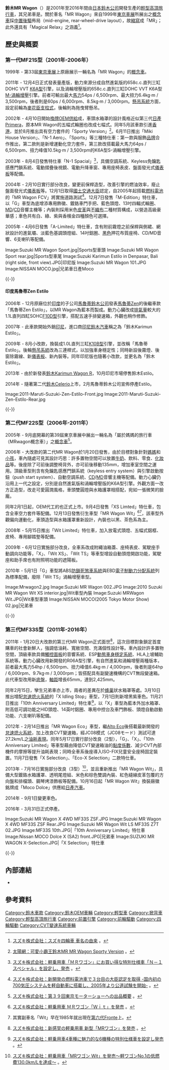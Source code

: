 '''鈴木MR Wagon'''（{{lang-ja|スズキ・MRワゴン}}）是2001年至2016年間由[[日本|日本]][[鈴木公司|鈴木公司]]開發生產的[[輕型高頂旅行車|輕型高頂旅行車]]，其兄弟車是{{link-ja|日產Moco|日産・モコ}}。關於車名「MR Wagon」來自1999年[[東京車展|東京車展]]所展出之[[概念車|概念車]]採[[中置後驅|中置後驅]]佈局（mid-engine, rear-wheel-drive layout），故[[縮寫|縮寫]]成「MR」；此外還具有「Magical Relax」之涵義<ref>{{ja}}[http://www.suzuki.co.jp/about/faq/dom4_name.html スズキ株式会社：スズキ四輪車 車名の由来] {{Wayback|url=http://www.suzuki.co.jp/about/faq/dom4_name.html |date=20201116153346 }}。</ref>。

== 歷史與概要 ==
=== 第一代MF21S型（2001年-2006年） ===
{{Infobox Automobile
|name          = 鈴木MR Wagon
|aka           = 馬魯蒂鈴木Zen Estilo/Estilo（[[印度|印度]]）<br>鈴木Karimun Estilo（[[印尼|印尼]]）
|image         = [[File:2001-2004_Suzuki_MR_Wagon.jpg|260px]]<br>[[File:Suzuki_MR_Wagon_GL_4WD_MF21S.JPG|260px]]
|manufacturer  = [[鈴木公司|鈴木汽車]]
|predecessor   = 
|successor     = 
|class         = [[輕型車|輕型車]]
|production    = 2001年-2006年
|layout        = [[前置前驅|FF]] / [[四輪驅動|4WD]]
|transmission  = 四速自動排檔
|engine        = 658c.c.直列三缸DOHC VVT [[鈴木K族引擎#K6A型|K6A型]]引擎<br>658c.c.直列三缸DOHC VVT K6A型[[渦輪增壓器|渦輪增壓]]引擎
|assembly      = 
|body_style    = 五門高頂旅行車
|wheelbase     = 2,360mm
|length        = 3,395mm
|width         = 1,475mm
|height        = 1,590mm-1,600mm
|weight        = 850kg-900kg
|ftrack        = 
|rtrack        = 
|fuel_economy  = 
|fuel_capacity = 
|related       = {{link-ja|日產Moco|日産・モコ}}
|similar       =
|designer      =
}}

1999年 - 第33屆[[東京車展|東京車展]]上原廠展示一輛名為「MR Wagon」的[[概念車|概念車]]。

2011年 - 12月4日正式發表量產版，動力來源分成自然進氣版的658c.c.直列三缸DOHC VVT [[鈴木K族引擎#K6A型|K6A型]]引擎，以及渦輪增壓版的658c.c.直列三缸DOHC VVT K6A型[[渦輪增壓器|M-渦輪增壓]]引擎。前者可輸出最大[[馬力|馬力]]54ps / 6,500rpm、最大扭力6.4kg·m / 3,500rpm，後者則是60ps / 6,000rpm、8.5kg·m / 3,000rpm。[[懸吊系統|懸吊系統]]方面，設定前輪為[[麥弗遜懸吊|麥花臣支柱式]]，後輪則為拖曳臂懸吊。

2002年 - 4月10日開始[[換牌工程|換牌OEM供給]]成{{link-ja|日產Moco|日産・モコ}}，車頭水箱罩的設計風格近似第三代[[日產Primera|日產Primera]]，原本MR Wagon的五幅式輪圈也改成七幅式。同年5月該車款引進[[香港|香港]]，並於8月推出具有空力套件的「Sporty Version」<ref>[http://the-sun.on.cc/channels/car/20020814/20020813233106_0010.html 太陽網：可愛小霸王鈴木MR MR Wagon Sporty Version] {{Wayback|url=http://the-sun.on.cc/channels/car/20020814/20020813233106_0010.html |date=20160916212753 }}。</ref>。6月11日推出「Miki House Version」、「N-1 Aero」、「Sports」等三種特仕車：第一款與服飾[[品牌|品牌]]{{link-ja|三起商行|三起商行}}合作推出，第二款則是新增運動化空力套件，第三款改搭載最大馬力64ps / 6,500rpm、扭力峰值10.5kg·m / 3,500rpm的K6A型S-渦輪增壓引擎。

2003年 - 8月4日發售特仕車「N-1 Spacial」<ref>{{ja}}[http://www.suzuki.co.jp/release/a/a030804.htm スズキ株式会社：軽乗用車「ＭＲワゴン」にお買い得な特別仕様車「Ｎ－１スペシャル」を設定し、発売] {{Wayback|url=http://www.suzuki.co.jp/release/a/a030804.htm |date=20160622071130 }}。</ref>，具備空調系統、Keyless免鑰匙感應門鎖系統、電動摺疊後視鏡、電動升降車窗、專用座椅表皮、盤面發光式[[汽車儀表|儀表板]]等配備。

2004年 - 2月10日實行部分改良，變更前保桿造型，改善引擎的燃油效率，廢止盤面發光式[[汽車儀表|儀表板]]等。12月1日取得[[國土交通大臣|國土交通大臣]]認定，自2005年起搭載[[燃料電池|燃料電池]]的「MR Wagon FCV」將實施道路測試<ref>{{ja}}[http://www.suzuki.co.jp/release/d/d041203.htm スズキ株式会社：新開発の燃料電池車で３台目の大臣認定を取得 -国内初の700気圧システムを軽自動車に搭載し、2005年より公道試験を開始-] {{Wayback|url=http://www.suzuki.co.jp/release/d/d041203.htm |date=20160305001900 }}。</ref>。12月7日發售「M-Edition」特仕車，以「G」車型為底增添專用飾徽、鍍鉻車門手把、藍色頭燈、13吋四輻式輪圈、[[MD|MD]]/[[CD|CD]]音響主機等；內裝則採用米色[[皮革|皮革]]與[[不織布|不織布]]二種材質構成，以營造高級豪華感；車色共有白、綠、紫與香檳金四種顏色可選擇。

2005年 - 4月6日發售「A-Limited」特仕車，含有附前霧燈之前保桿與側裙、網狀設計的進氣壩、淡藍色基調頭燈組、14吋鋁圈、[[黑色|黑色]]押花布質座椅、CD/MD音響、6支喇叭等配備。

<gallery>
Image:Suzuki MR Wagon Sport.jpg|Sports型車頭
Image:Suzuki MR Wagon Sport rear.jpg|Sports型車尾
Image:Suzuki Karimun Estilo in Denpasar, Bali (right side, front view).JPG|印尼版
Image:Suzuki MR Wagon 101.JPG 
Image:NISSAN MOCO.jpg|兄弟車日產Moco
</gallery>
{{-}}

==== 印度馬魯蒂Zen Estilo ====
{{Infobox Automobile
|name          = 馬魯蒂鈴木Zen Estilo
|aka           = 鈴木Karimun Estilo（[[印尼|印尼]]）
|image         = [[File:Maruti_Suzuki_-_ZEN_ESTILO_LXi_-_Kolkata_2012-02-27_9096.JPG|260px]]<br>[[File:Maruti_Suzuki_-_ZEN_ESTILO_LXi_-_Kolkata_2012-02-27_9135.JPG|260px]]
|manufacturer  = [[馬魯蒂鈴木公司|馬魯蒂鈴木公司]]
|predecessor   = [[馬魯蒂Zen|馬魯蒂Zen]]
|successor     = 
|class         = [[都市車|都市車]]
|production    = 2006年-2014年
|layout        = [[前置前驅|FF]]
|transmission  = 五速手動排檔
|engine        = 1.1L直列四缸SOHC[[鈴木F族引擎#F10D型（SOHC）|F10D型]]引擎<br>1.0L直列三缸DOHC [[鈴木K族引擎#K10B型|K10B型]]引擎
|assembly      = 
|body_style    = 五門高頂旅行車
|wheelbase     = 2,360mm
|length        = 3,395mm
|width         = 1,475mm
|height        = 1,590mm-1,600mm
|weight        = 850kg-900kg
|ftrack        = 
|rtrack        = 
|fuel_economy  = 
|fuel_capacity = 
|related       = 
|similar       =
|designer      =
}}

2006年 - 12月原廠位於[[印度|印度]]的子公司[[馬魯蒂鈴木公司|馬魯蒂鈴木公司]]發表[[馬魯蒂Zen|馬魯蒂Zen]]的後繼車款「馬魯蒂Zen Estilo」，以MR Wagon為藍本而製成。動力心臟改成[[排氣量|排氣量]]較大的1.1L直列四缸SOHC[[鈴木F族引擎#F10D型（SOHC）|F10D型]]引擎，搭配五速手排變速箱，外觀也稍作修飾。

2007年 - 此車款開始外銷[[印尼|印尼]]，進口商[[印尼鈴木汽車|印尼鈴木汽車]]稱之為「鈴木Karimun Estilo」。

2009年 - 8月小改款，換裝成1.0L直列三缸[[鈴木K族引擎#K10B型|K10B型]]引擎，並改稱「馬魯蒂Estilo」。後輪[[懸吊系統|懸吊系統]]改為三連桿式，以加強車身穩定性；同時新設後霧燈、後窗除霧線、新[[汽車儀表|儀表板]]、新內裝等。同年印尼版也隨著小改款，並更名為「鈴木Estilo」。

2013年 - 由於新發表[[鈴木Wagon_R|鈴木Karimun Wagon R]]，10月印尼市場停售鈴木Estilo。

2014年 - 隨著第二代[[鈴木Celerio|鈴木Celerio]]上市，2月馬魯蒂鈴木公司宣佈停產Estilo。

<gallery>
Image:2011-Maruti-Suzuki-Zen-Estilo-Front.jpg
Image:2011-Maruti-Suzuki-Zen-Estilo-Rear.jpg
</gallery>
{{-}}

=== 第二代MF22S型（2006年-2011年） ===
{{Infobox Automobile
|name          = 鈴木MR Wagon
|aka           = 
|image         = [[File:Suzuki_Mrwagon_2006.JPG|260px]]<br>[[File:2nd_Suzuki_Mrwagon.jpg|260px]]
|manufacturer  = [[鈴木公司|鈴木汽車]]
|predecessor   = 
|successor     = 
|class         = [[輕型車|輕型車]]
|production    = 2006年-2011年
|layout        = [[前置前驅|FF]] / [[四輪驅動|4WD]]
|transmission  = 四速自動排檔
|engine        = 658c.c.直列三缸DOHC VVT [[鈴木K族引擎#K6A型|K6A型]]引擎<br>658c.c.直列三缸DOHC VVT K6A型[[渦輪增壓器|渦輪增壓]]引擎
|assembly      = 
|body_style    = 五門高頂旅行車
|wheelbase     = 2,360mm
|length        = 3,395mm
|width         = 1,475mm
|height        = 1,620mm
|weight        = 820kg-900kg
|ftrack        = 
|rtrack        = 
|fuel_economy  = 
|fuel_capacity = 
|related       = {{link-ja|日產Moco|日産・モコ}}
|similar       =
|designer      = {{link-ja|結城康和|結城康和}}
}}

2005年 - 9月底開幕的第39屆東京車展中展出一輛名為「屬於媽媽的旅行車（MRwagon概念車）」之[[概念車|概念車]]<ref>{{ja}}[http://www.suzuki.co.jp/release/d/d050929.htm スズキ株式会社：第３９回東京モーターショーへの出品概要] {{Wayback|url=http://www.suzuki.co.jp/release/d/d050929.htm |date=20160305060808 }}。</ref>。

2006年 - 大改款的第二代MR Wagon於1月20日發售，由於目標對象針對[[媽媽|媽媽]]和[[儿童|小孩]]，車內隨處可見其設計巧思：許多置物空間可以放置[[牛奶|牛奶]]、飲料、零食、[[化妝品|化妝品]]等。後座除了可前後調整椅背外，亦可前後移動135mm，增加車室空間之運用。頂級車型則含有免鑰匙感應門鎖系統（keyless entry system）與引擎啟動按鈕（push start system）、自動空調系統、[[CD|CD]]/[[MD|MD]]音響主機等配備。動力心臟仍沿用上一代之設定，分別是自然進氣版和渦輪增壓版的K6A型引擎。外觀方面一改方正造型，改走可愛圓潤風格，車頭雙圓燈與水箱護罩相搭配，宛如一張微笑的臉龐。

同年2月1日起，OEM代工的{{link-ja|日產Moco|日産・モコ}}也正式上市。9月4日發售「XS Limted」特仕車，包含全車空力套件等配備。12月13日發售衍生車型「MR Wagon Wit」<ref>{{ja}}[http://www.suzuki.co.jp/release/a/a061213.htm スズキ株式会社：軽乗用車 ＭＲワゴン「Ｗｉｔ」を発売] {{Wayback|url=http://www.suzuki.co.jp/release/a/a061213.htm |date=20201124032109 }}。</ref><ref>其實副車名「Wit」早在1985年就出現在[[鈴木Fronte#第六代CB71/CB72/CB91型（1984年-1988年）|第六代Fronte]]上。</ref>，該車型外觀偏向運動化，車頭造型與水箱護罩重新設計，內裝也以黑、茶色系為主。

2008年 - 5月15日推出「Wit Limited」特仕車，加入放電式頭燈、五幅式鋁框、皮椅、專用腳踏墊等配備。

2009年 - 6月12日實施部分改良，全車系改成附繩油箱蓋、座椅表皮、駕駛座手動調向功能等，「X」、「Wit XS」、「Wit TS」等車型增設自動頭燈開啟功能，駕駛座和助手席也有附照明功能的遮陽板。

2010年 - 5月1日「G」車型將ABS[[防鎖死煞車系統|防鎖死煞車系統]]與EBD[[電子制動力分配系統|電子制動力分配系統]]列為標準配備，廢除「Wit TS」渦輪增壓車型。

<gallery>
Image:Mrwagon2.jpg 
Image:Suzuki MR Wagon 002.JPG 
Image:2010 Suzuki MR Wagon Wit XS interior.jpg|Wit車型內裝
Image:Suzuki MRWagon Wit.JPG|Wit車型車頭
Image:NISSAN MOCO(2005 Tokyo Motor Show) 02.jpg|兄弟車{{link-ja|日產Moco|日産・モコ}}
</gallery>
{{-}}

=== 第三代MF33S型（2011年-2016年） ===
{{Infobox Automobile
|name          = 鈴木MR Wagon
|aka           = 
|image         = [[File:Suzuki_MR_Wagon_Wit_LS_MF33S_Z7T_01.JPG|260px]]<br>[[File:Suzuki_MR_Wagon_Wit_LS_MF33S_Z7T_Rear.JPG|260px]]
|manufacturer  = [[鈴木公司|鈴木汽車]]
|predecessor   = 
|successor     = 
|class         = [[輕型車|輕型車]]
|production    = 2011年-2016年
|layout        = [[前置前驅|FF]] / [[四輪驅動|4WD]]
|transmission  = [[無段自動變速器|CVT]]附副變速機構
|engine        = 658c.c.直列三缸DOHC VVT [[鈴木R族引擎#R06A型|R06A型]]引擎<br>658c.c.直列三缸DOHC VVT R06A型[[渦輪增壓器|渦輪增壓]]引擎
|assembly      = 
|body_style    = 五門高頂旅行車
|wheelbase     = 2,425mm
|length        = 3,395mm
|width         = 1,475mm
|height        = 1,625mm
|weight        = 790kg-880kg
|ftrack        = 
|rtrack        = 
|fuel_economy  = 
|fuel_capacity = 
|related       = {{link-ja|日產Moco|日産・モコ}}
|similar       =
|designer      = 
}}

2011年 - 1月20日大改款的第三代MR Wagon正式面世<ref>{{ja}}[http://www.suzuki.co.jp/release/a/2010/0120/ スズキ株式会社：新感覚の軽乗用車 新型「MRワゴン」を発売] {{Wayback|url=http://www.suzuki.co.jp/release/a/2010/0120/ |date=20160826052922 }}。</ref>，這次目標對象鎖定首度購車的社會新鮮人，強調低油耗、寬敞空間、充滿個性設計等。車內設計許多置物空間，頂級車款具備[[觸控式螢幕|觸控面板]]的音響系統、ESP[[電子穩定控制系統|動態車身穩定系統]]、HLA上坡輔助系統等。動力心臟改用新開發的R06A型引擎，有自然進氣和渦輪增壓兩種版本，前者最大馬力54hp / 6,500rpm、扭力峰值6.4kg·m / 4,000rpm，後者則是64hp / 6,000rpm、9.7kg·m / 3,000rpm；皆搭配具有副變速機構的CVT無段變速箱。此代車型改用新[[底盤|底盤]]，[[軸距|軸距]]增長65mm，達到2,425mm。

同年2月15日，孿生兄弟車{{link-ja|日產Moco|日産・モコ}}亦上市，兩者的差異在於[[蜂巢|蜂巢]]狀水箱罩等處。3月10日推出增配[[怠速熄火系統|怠速熄火系統]]的「X Idling Stop」車型，7月1日則新增黑紫車色。11月21日推出「10th Anniversary Limited」特仕車<ref>{{ja}}[http://www.suzuki.co.jp/release/a/2011/1121/ スズキ株式会社：軽乗用車4車種に魅力的な6機種の特別仕様車を設定し発売] {{Wayback|url=http://www.suzuki.co.jp/release/a/2011/1121/ |date=20191209042638 }}。</ref>，以「X」車型為藍本外加水箱罩、附高低可調功能之HID頭燈、14英吋鋁圈、專用中控台及車門飾板、頭燈自動啟動功能、六支喇叭等配備。

2012年 - 2月14日推出「MR Wagon Eco」車型，繼[[鈴木Alto#第七代HA25S/25V/35S型（2009年-2014年）|Alto Eco]]後搭載最新開發的[[怠速熄火系統|怠速熄火系統]]，加上改良CVT變速箱，經JC08模式（{{ja}}JC08モード）測試可達27.2km/L之[[汽车燃油经济性|油耗表現]]。同年5月17日實行部分改良（2型），「G」、「X」、「10th Anniversary Limited」等車型藉由降低CVT變速箱油的[[黏度指數|黏度係數]]、減少CVT內部機件的摩擦等提升油耗表現；同時全車系後座導入ISO-FIX兒童安全座椅固定裝置。11月7日發售「X Selection」、「Eco-X Selection」二款特仕車。

2013年 - 7月16日實施部分改良（3型）<ref>{{ja}}[http://www.suzuki.co.jp/release/a/2013/0716b/index.html スズキ株式会社：軽乗用車「MRワゴン Wit」を発売～軽ワゴンNo.1の低燃費130.0km/Lを達成～] {{Wayback|url=http://www.suzuki.co.jp/release/a/2013/0716b/index.html |date=20201124031748 }}。</ref>，並且重新推出「MR Wagon Wit」，具備大型鍍鉻水箱護罩、透明尾燈組、米色和棕色雙調內裝、紅色縫線皮革包覆的方向盤和排檔頭、鋼琴烤漆飾板等配備。10月16日起「MR Wagon Wit」換裝廠徽銘牌成「Moco Dolce」供應給[[日產汽車|日產汽車]]。

2014年 - 9月1日變更車色。

2016年 - 3月31日正式停產。

<gallery>
Image:Suzuki MR Wagon X 4WD MF33S ZSF.JPG 
Image:Suzuki MR Wagon X 4WD MF33S ZSF Rear.JPG 
Image:Suzuki MR Wagon Wit LS MF33S Z7T 02.JPG 
Image:MF33S 10th.JPG|「10th Anniversary Limited」特仕車
Image:Nissan MOCO Dolce X (SA2) front.JPG|兄弟車{{link-ja|日產Moco|日産・モコ|日產Moco Dolce}}
Image:SUZUKI MR WAGON X-Selection.JPG|「X Selection」特仕車
</gallery>
{{-}}

== 內部連結 ==
* {{link-ja|日產Moco|日産・モコ}}

== 參考資料 ==
{{Commons|Category:Suzuki MR Wagon}}
{{reflist}}

{{Suzuki timeline 1990 to 2020}}

[[Category:鈴木車款|Category:鈴木車款]]
[[Category:鈴木OEM車輛|Category:鈴木OEM車輛]]
[[Category:輕型車|Category:輕型車]]
[[Category:掀背車|Category:掀背車]]
[[Category:輕型高頂旅行車|Category:輕型高頂旅行車]]
[[Category:前置引擎|Category:前置引擎]]
[[Category:前輪驅動|Category:前輪驅動]]
[[Category:四輪驅動|Category:四輪驅動]]
[[Category:CVT變速系統車輛|Category:CVT變速系統車輛]]